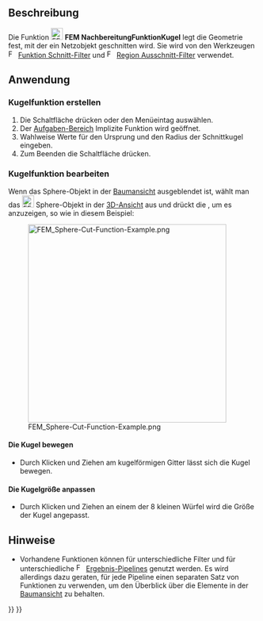 <languages/>

{{Docnav/de
|[[FEM_PostCreateFunctionPlane/de|NachbereitungFunktionEbene]]
|[[FEM_PostCreateFunctionCylinder/de|NachbereitungFunktionZylinder]]
|[[FEM_Workbench/de|FEM]]
|IconL=FEM_PostCreateFunctionPlane.svg
|IconR=FEM_PostCreateFunctionCylinder.svg
|IconC=Workbench_FEM.svg
}}

{{GuiCommand/de
|Name=FEM PostCreateFunctionSphere
|Name/de=FEM NachbereitungFunktionKugel
|MenuLocation=Ergebnisse → Filterfunktionen → Kugel
|Workbenches=[[FEM_Workbench/de|FEM]]
|SeeAlso=[[FEM_tutorial/de|FEM-Anleitung]]
}}

<span id="Description"></span>
==Beschreibung==

Die Funktion [[Image:FEM_PostCreateFunctionSphere.svg|24px]] '''FEM NachbereitungFunktionKugel''' legt die Geometrie fest, mit der ein Netzobjekt geschnitten wird. Sie wird von den Werkzeugen [[Image:FEM_PostFilterCutFunction.svg|16px]] [[FEM_PostFilterCutFunction/de|Funktion Schnitt-Filter]] und [[Image:FEM_PostFilterClipRegion.svg|16px]] [[FEM_PostFilterClipRegion/de|Region Ausschnitt-Filter]] verwendet.

<span id="Usage"></span>
==Anwendung==

<span id="Create_a_sphere_function"></span>
===Kugelfunktion erstellen===

# Die Schaltfläche {{Button|[[Image:FEM_PostCreateFunctionSphere.svg|16px]] [[FEM_PostCreateFunctionSphere/de|Kugel]]}} drücken oder den Menüeintag {{MenuCommand|Ergebnisse → Filterfunktionen → [[Image:FEM_PostCreateFunctionSphere.svg|16px]] Kugel}} auswählen.
# Der [[Task_panel/de|Aufgaben-Bereich]] Implizite Funktion wird geöffnet.
# Wahlweise Werte für den Ursprung und den Radius der Schnittkugel eingeben.
# Zum Beenden die Schaltfläche {{Button|OK}} drücken.

<span id="Edit_a_sphere_function"></span>
===Kugelfunktion bearbeiten===

Wenn das Sphere-Objekt in der [[Tree_view/de|Baumansicht]] ausgeblendet ist, wählt man das [[Image:FEM_PostCreateFunctionSphere.svg|24px]] Sphere-Objekt in der [[3D_view/de|3D-Ansicht]] aus und drückt die {{KEY|Leertaste}}, um es anzuzeigen, so wie in diesem Beispiel:

[[File:FEM_Sphere-Cut-Function-Example.png|400px]]

<span id="Move_the_sphere"></span>
====Die Kugel bewegen====

* Durch Klicken und Ziehen am kugelförmigen Gitter lässt sich die Kugel bewegen.

<span id="Scale_the_sphere"></span>
====Die Kugelgröße anpassen====

* Durch Klicken und Ziehen an einem der 8 kleinen Würfel wird die Größe der Kugel angepasst.

<span id="Notes"></span>
==Hinweise==

* Vorhandene Funktionen können für unterschiedliche Filter und für unterschiedliche [[Image:FEM_PostPipelineFromResult.svg|16px]] [[FEM_PostPipelineFromResult/de|Ergebnis-Pipelines]] genutzt werden. Es wird allerdings dazu geraten, für jede Pipeline einen separaten Satz von Funktionen zu verwenden, um den Überblick über die Elemente in der [[Tree_view/de|Baumansicht]] zu behalten.


{{Docnav/de
|[[FEM_PostCreateFunctionPlane/de|NachbereitungFunktionEbene]]
|[[FEM_PostCreateFunctionCylinder/de|NachbereitungFunktionZylinder]]
|[[FEM_Workbench/de|FEM]]
|IconL=FEM_PostCreateFunctionPlane.svg
|IconR=FEM_PostCreateFunctionCylinder.svg
|IconC=Workbench_FEM.svg
}}

{{FEM Tools navi{{#translation:}}}}
{{Userdocnavi{{#translation:}}}}